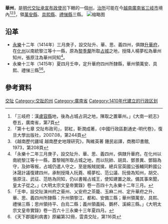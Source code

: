 '''華州'''，是[[明代|明代]][[交阯承宣布政使司|交阯承宣布政使司]]下轄的一個[[州|州]]，[[治所|治所]]可能在今[[越南|越南]][[廣南省|廣南省]][[三岐市|三岐市]]境內<ref>「三岐府：漢[[盧容縣|盧容縣]]地，後為占城占洞之地，陳取之置華州。」《大南一統志》卷五，廣南省，第7頁</ref><ref>「第十七章 交阯布政司」，郭紅，靳潤成著，《中國行政區劃通史-明代卷》，復旦大學出版社，2007.08，第244頁</ref><ref>《越南歷代疆域 越南歷史地理研究》，陶維英著 鍾民岩譯，商務印書館, 1973，第208頁</ref>，領[[萬安縣_(交阯)|萬安縣]]、[[具熙縣|具熙縣]]、[[禮悌縣|禮悌縣]]三縣。
[[File:华州.jpg|缩略图]]

== 沿革 ==
* [[永乐_(明朝)|永樂]]十二年（1414年）三月庚子，設交阯升、華、思、義四州，俱隸[[升華府|升華府]]，在[[化州_(交阯)|化州]]以南統黎江等十一縣，原為[[黎季犛|黎季犛]]所取[[占城|占城]]之地，授降人楊夢松為華州知州，張原注為華州同知<ref>「永樂十二年三月庚子，設交阯升、華、思、義四州，俱隸升華府。在化州以南統黎江等十一縣，蓋黎賊所取占城之地，而以阮帥、胡具、鄧景異、鄧鎔為守，及帥等叛，占城仍遣人守之，至是叛賊就擒，總兵官英國公張輔同黔國公沐晟計議復建四州，承制授降人阮蕘、楊夢松、范公議、阮儉為知州，胡交、張原注、武征、范昉為同知，仍以書報占城王，使知建置之故。備其事來聞，皇太子從之。」《大明太宗文皇帝實錄》卷一百四十九永樂十二年三月。</ref>。
* 永樂十三年（1415年）夏四月壬申，定升華府四州所隸縣，華州領萬安、具熙、禮悌三縣<ref>「壬申，設交阯演州府之葵州、乂安府之茶籠、玉麻二州、定升華府之升、華、思、義四州所隸縣：升州領黎江、都和、安備三縣；華州領萬安、具熙、禮悌三縣；思州領持平、白烏二縣；義州領義純、鵝杯、溪綿三縣。」《大明太宗文皇帝實錄》卷一百六十三永樂十三年夏四月。</ref><ref>《天下郡國利病書》原編第32冊，雲貴交阯，第116頁</ref>。
== 參考資料 ==
{{reflist}}
{{交阯承宣布政使司行政區劃}}
[[Category:明朝的州|交阯]]
[[Category:交趾的州|Category:交趾的州]]
[[Category:廣南省|Category:廣南省]]
[[Category:1410年代建立的行政区划|Category:1410年代建立的行政区划]]